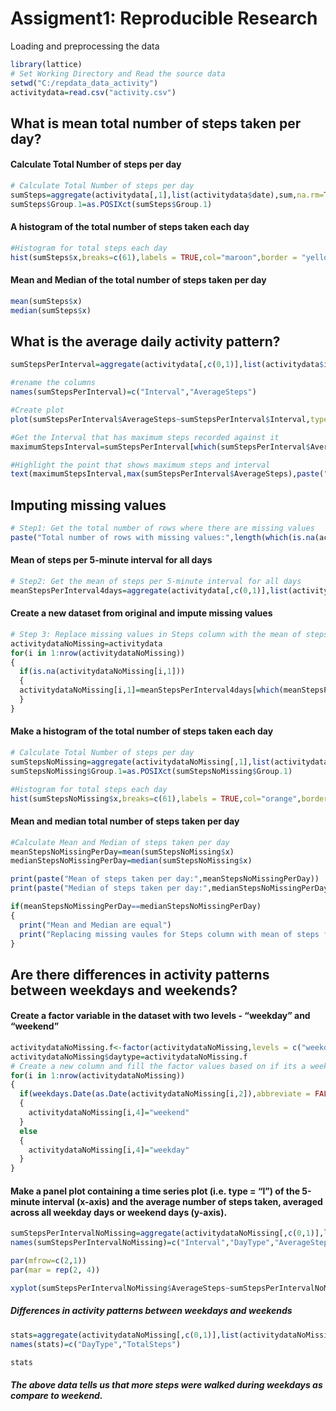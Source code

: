Assigment1: Reproducible Research
================================


Loading and preprocessing the data

```r
library(lattice)
# Set Working Directory and Read the source data
setwd("C:/repdata_data_activity")
activitydata=read.csv("activity.csv")

```

## What is mean total number of steps taken per day?
#### Calculate Total Number of steps per day
```r
# Calculate Total Number of steps per day
sumSteps=aggregate(activitydata[,1],list(activitydata$date),sum,na.rm=TRUE)
sumSteps$Group.1=as.POSIXct(sumSteps$Group.1)
```


#### A histogram of the total number of steps taken each day
```r
#Histogram for total steps each day
hist(sumSteps$x,breaks=c(61),labels = TRUE,col="maroon",border = "yellow",xlab = "Total steps",main="Histogram of total steps taken per day during October & November")
```

####  Mean and Median of the total number of steps taken per day
```r
mean(sumSteps$x)
median(sumSteps$x)
```

## What is the average daily activity pattern?
```r
sumStepsPerInterval=aggregate(activitydata[,c(0,1)],list(activitydata$interval),mean,na.rm=TRUE)

#rename the columns
names(sumStepsPerInterval)=c("Interval","AverageSteps")

#Create plot
plot(sumStepsPerInterval$AverageSteps~sumStepsPerInterval$Interval,type="l",col="red",xlab="5 Minutes Interval",ylab = "Average Steps Across all days")

#Get the Interval that has maximum steps recorded against it
maximumStepsInterval=sumStepsPerInterval[which(sumStepsPerInterval$AverageSteps==max(sumStepsPerInterval$AverageSteps)),1]

#Highlight the point that shows maximum steps and interval
text(maximumStepsInterval,max(sumStepsPerInterval$AverageSteps),paste("Interval:",maximumStepsInterval,",Max. Avg Steps:",round(max(sumStepsPerInterval$AverageSteps))))

```


## Imputing missing values

```r
# Step1: Get the total number of rows where there are missing values
paste("Total number of rows with missing values:",length(which(is.na(activitydata$steps))))

```

#### Mean of steps per 5-minute interval for all days
```r
# Step2: Get the mean of steps per 5-minute interval for all days
meanStepsPerInterval4days=aggregate(activitydata[,c(0,1)],list(activitydata$interval),mean,na.rm=TRUE)
```

#### Create a new dataset from original and impute missing values
```r
# Step 3: Replace missing values in Steps column with the mean of steps per interval. Keeping non missing values as is
activitydataNoMissing=activitydata
for(i in 1:nrow(activitydataNoMissing))
{
  if(is.na(activitydataNoMissing[i,1]))
  {
  activitydataNoMissing[i,1]=meanStepsPerInterval4days[which(meanStepsPerInterval4days$Group.1==activitydataNoMissing[i,3]),2]
  }
}
```

#### Make a histogram of the total number of steps taken each day
```r
# Calculate Total Number of steps per day
sumStepsNoMissing=aggregate(activitydataNoMissing[,1],list(activitydataNoMissing$date),sum,na.rm=TRUE)
sumStepsNoMissing$Group.1=as.POSIXct(sumStepsNoMissing$Group.1)

#Histogram for total steps each day
hist(sumStepsNoMissing$x,breaks=c(61),labels = TRUE,col="orange",border = "yellow",xlab = "Total steps",main="Histogram of total steps taken per day during October & November")

```

#### Mean and median total number of steps taken per day
```r
#Calculate Mean and Median of steps taken per day
meanStepsNoMissingPerDay=mean(sumStepsNoMissing$x)
medianStepsNoMissingPerDay=median(sumStepsNoMissing$x)
```

```r
print(paste("Mean of steps taken per day:",meanStepsNoMissingPerDay))
print(paste("Median of steps taken per day:",medianStepsNoMissingPerDay))

if(meanStepsNoMissingPerDay==medianStepsNoMissingPerDay)
{
  print("Mean and Median are equal")
  print("Replacing missing vaules for Steps column with mean of steps for interval for all days has made distribution approximately symmetrical.")
}
```

## Are there differences in activity patterns between weekdays and weekends?
#### Create a factor variable in the dataset with two levels - "weekday" and "weekend"
```r
activitydataNoMissing.f<-factor(activitydataNoMissing,levels = c("weekday","weekend"))
activitydataNoMissing$daytype=activitydataNoMissing.f
# Create a new column and fill the factor values based on if its a weekday or weekend
for(i in 1:nrow(activitydataNoMissing))
{
  if(weekdays.Date(as.Date(activitydataNoMissing[i,2]),abbreviate = FALSE) %in% c("Saturday", "Sunday"))
  {
    activitydataNoMissing[i,4]="weekend"
  }
  else
  {
    activitydataNoMissing[i,4]="weekday"
  }
}

```

#### Make a panel plot containing a time series plot (i.e. type = "l") of the 5-minute interval (x-axis) and the average number of steps taken, averaged across all weekday days or weekend days (y-axis).
```r
sumStepsPerIntervalNoMissing=aggregate(activitydataNoMissing[,c(0,1)],list(activitydataNoMissing$interval,activitydataNoMissing$daytype),mean,na.rm=TRUE)
names(sumStepsPerIntervalNoMissing)=c("Interval","DayType","AverageSteps")

par(mfrow=c(2,1))
par(mar = rep(2, 4))

xyplot(sumStepsPerIntervalNoMissing$AverageSteps~sumStepsPerIntervalNoMissing$Interval|sumStepsPerIntervalNoMissing$DayType,scales = list(y = list(relation = "same", alternating = TRUE)),layout = c(2, NA),xlab = "Interval",ylab = "AverageSteps",type="l")


```

##### Differences in activity patterns between weekdays and weekends
```r

stats=aggregate(activitydataNoMissing[,c(0,1)],list(activitydataNoMissing$daytype),sum,na.rm=TRUE)
names(stats)=c("DayType","TotalSteps")

```

```r

stats
```

##### The above data tells us that more steps were walked during weekdays as compare to weekend.




















